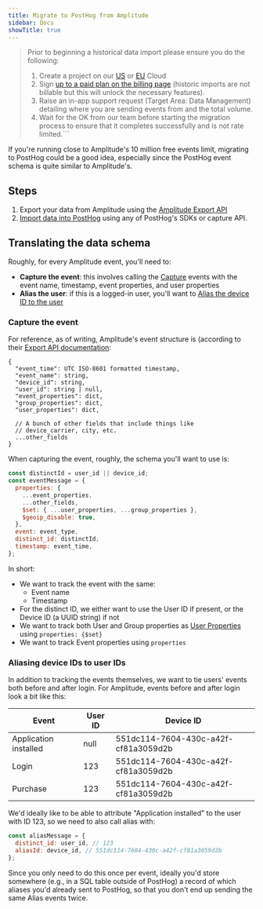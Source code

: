 ```yaml
---
title: Migrate to PostHog from Amplitude
sidebar: Docs
showTitle: true
---
```


> Prior to beginning a historical data import please ensure you do the following:
> 1. Create a project on our [US](https://us.posthog.com/signup) or [EU](https://eu.posthog.com/signup) Cloud
> 2. Sign [up to a paid plan on the billing page](https://us.posthog.com/organization/billing) (historic imports are not billable but this will unlock the necessary features).
> 3. Raise an in-app support request (Target Area: Data Management) detailing where you are sending events from and the total volume.
> 4. Wait for the OK from our team before starting the migration process to ensure that it completes successfully and is not rate limited.```

If you're running close to Amplitude's 10 million free events limit, migrating to PostHog could be a good idea, especially since the PostHog event schema is quite similar to Amplitude's.

## Steps

1. Export your data from Amplitude using the [Amplitude Export API](https://developers.amplitude.com/docs/export-api)
2. [Import data into PostHog](/docs/integrate/ingest-historic-data#importing-events) using any of PostHog's SDKs or capture API.

## Translating the data schema

Roughly, for every Amplitude event, you'll need to:

- **Capture the event**: this involves calling the [Capture](/docs/api/post-only-endpoints#capture) events with the event name, timestamp, event properties, and user properties
- **Alias the user**: if this is a logged-in user, you'll want to [Alias the device ID to the user](/docs/api/post-only-endpoints#alias)

### Capture the event

For reference, as of writing, Amplitude's event structure is (according to their [Export API documentation](https://developers.amplitude.com/docs/export-api):

```
{
  "event_time": UTC ISO-8601 formatted timestamp,
  "event_name": string,
  "device_id": string,
  "user_id": string | null,
  "event_properties": dict,
  "group_properties": dict,
  "user_properties": dict,
  
  // A bunch of other fields that include things like
  // device_carrier, city, etc.
  ...other_fields
}
```

When capturing the event, roughly, the schema you'll want to use is:

```js
const distinctId = user_id || device_id;
const eventMessage = {
  properties: {
    ...event_properties,
    ...other_fields,
    $set: { ...user_properties, ...group_properties },
    $geoip_disable: true,
  },
  event: event_type,
  distinct_id: distinctId,
  timestamp: event_time,
};
```

In short:

- We want to track the event with the same:
  - Event name
  - Timestamp
- For the distinct ID, we either want to use the User ID if present, or the Device ID (a UUID string) if not
- We want to track both User and Group properties as [User Properties](/docs/integrate/user-properties) using `properties: {$set}`
- We want to track Event properties using `properties`

### Aliasing device IDs to user IDs

In addition to tracking the events themselves, we want to tie users' events both before and after login. For Amplitude, events before and after login look a bit like this:

| Event | User ID | Device ID |
|-------|---------|-----------|
| Application installed | null | 551dc114-7604-430c-a42f-cf81a3059d2b |
| Login | 123 | 551dc114-7604-430c-a42f-cf81a3059d2b |
| Purchase | 123 | 551dc114-7604-430c-a42f-cf81a3059d2b |

We'd ideally like to be able to attribute "Application installed" to the user with ID 123, so we need to also call alias with:

```js
const aliasMessage = {
  distinct_id: user_id, // 123
  aliasId: device_id, // 551dc114-7604-430c-a42f-cf81a3059d2b
};
```

Since you only need to do this once per event, ideally you'd store somewhere (e.g., in a SQL table outside of PostHog) a record of which aliases you'd already sent to PostHog, so that you don't end up sending the same Alias events twice.
